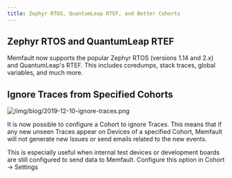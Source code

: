 ```yaml
---
title: Zephyr RTOS, QuantumLeap RTEF, and Better Cohorts
---
```


## Zephyr RTOS and QuantumLeap RTEF

Memfault now supports the popular Zephyr RTOS (versions 1.14 and 2.x) and
QuantumLeap's RTEF. This includes coredumps, stack traces, global variables, and
much more.

<!-- truncate -->

## Ignore Traces from Specified Cohorts

![/img/blog/2019-12-10-ignore-traces.png](/img/blog/2019-12-10-ignore-traces.png)

It is now possible to configure a Cohort to ignore Traces. This means that if
any new unseen Traces appear on Devices of a specified Cohort, Memfault will not
generate new Issues or send emails related to the new events.

This is especially useful when internal test devices or development boards are
still configured to send data to Memfault. Configure this option in Cohort →
Settings
